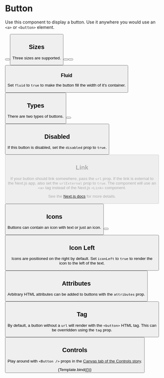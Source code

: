 

<Meta title="Components/Atoms/Button" component={Button} />

# Button

Use this component to display a button. Use it anywhere you would use an `<a>` or `<button>` element.

<Canvas>
  <Story name="Component">
    <Button
      url="https://example.com"
      text="This is a link button"
      className="mx-8"
    />
    <Button text="This is a button" className="mx-8" />
  </Story>
</Canvas>

## Sizes

Three sizes are supported.

<Canvas>
  <Story name="Sizes">
    <Button size="sm" text="sm" className="mx-8" />
    <Button size="md" text="md" className="mx-8" />
    <Button size="lg" text="lg" className="mx-8" />
  </Story>
</Canvas>

### Fluid

Set `fluid` to `true` to make the button fill the width of it's container.

<Canvas>
  <Story name="Fluid">
    <Button fluid text="fluid" />
  </Story>
</Canvas>

## Types

There are two types of buttons.

<Canvas>
  <Story name="Types">
    <Button type="primary" text="primary" className="mx-8" />
    <Button type="secondary" text="secondary" className="mx-8" />
  </Story>
</Canvas>

## Disabled

If this button is disabled, set the `disabled` prop to `true`.

<Canvas>
  <Story name="Disabled">
    <Button disabled text="This is a disabled button" />
  </Story>
</Canvas>

## Link

If your button should link somewhere, pass the `url` prop.
If the link is external to the Next.js app, also set the `urlExternal` prop to `true`.
The component will use an `<a>` tag instead of the Next.js `<Link>` component.

See the [Next.js docs](https://nextjs.org/learn/basics/navigate-between-pages/link-component) for more details.

<Canvas>
  <Story name="Link">
    <Button
      url="https://example.com"
      urlExternal={true}
      text="This is an external link button"
      type="primary"
    />
  </Story>
</Canvas>

## Icons

Buttons can contain an icon with text or just an icon.

<Canvas>
  <Story name="Icons">
    <Button
      icon="arrowLeft"
      type="secondary"
      text="Button with icon"
      className="mx-8"
    />
    <Button
      icon="arrowLeft"
      iconOnly
      text="volume up"
      type="secondary"
      className="mx-8"
    />
  </Story>
</Canvas>

## Icon Left

Icons are positioned on the right by default. Set `iconLeft` to `true` to render the icon to the left of the text.

<Canvas>
  <Story name="Icon Position">
    <Button
      icon="arrowLeft"
      iconLeft={true}
      type="secondary"
      text="Button with icon"
      className="mx-8"
    />
  </Story>
</Canvas>

## Attributes

Arbitrary HTML attributes can be added to buttons with the `attributes` prop.

<Canvas>
  <Story name="Attributes">
    <Button
      attributes={{
        'aria-expanded': true,
        'aria-hidden': false
      }}
      url="https://example.com"
      urlExternal={true}
      text="Button with HTML Attributes"
      type="secondary"
    />
  </Story>
</Canvas>

## Tag

By default, a button without a `url` will render with the `<button>` HTML tag. This can be overridden using the `tag` prop.

<Canvas>
  <Story name="Tag">
    <Button
      tag="div"
      icon="arrowLeft"
      iconOnly
      text="Expand section"
      type="primary"
    />
  </Story>
</Canvas>

## Controls

Play around with `<Button />` props in the [Canvas tab of the Controls story](?path=/story/design-system-atoms-button--controls).


<Canvas>
  <Story
    name="Controls"
    args={{
      text: 'This is a link button',
      url: 'https://example.com',
      urlExternal: false,
      tag: 'button',
      fluid: false
    }}
  >
    {Template.bind({})}
  </Story>
</Canvas>
